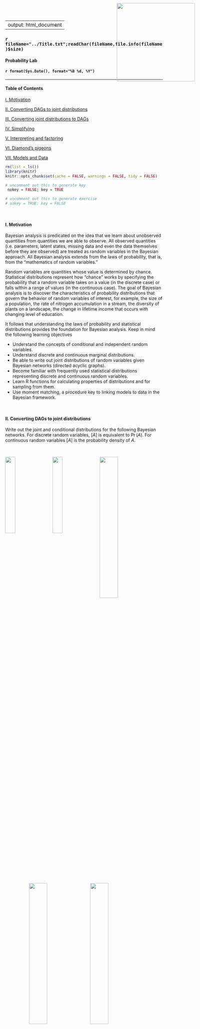<style>

/* uncomment out this to generate exercise */
/* .hider {display: none;}  */
/* .hider2 {display: inline;} */

/* uncomment out this to generate key */
 .hider {display: inline;} 
 .hider2 {display: none;} 

</style>

---
output: html_document
---

<img src="../Logo.png" style="position:absolute;top:10px;right:125px;width:250px;height=250px" />

### `r fileName="../Title.txt";readChar(fileName,file.info(fileName)$size)`
#### Probability Lab
#### `r format(Sys.Date(), format="%B %d, %Y")`

- - -

#### Table of Contents

[I. Motivation][]

[II. Converting DAGs to joint distributions][]

[III. Converting joint distributions to DAGs][]

[IV. Simplifying][]

[V. Interpreting and factoring][]

[VI. Diamond's pigeons][]

[VII. Models and Data][]

```r
rm(list = ls())
library(knitr)
knitr::opts_chunk$set(cache = FALSE, warnings = FALSE, tidy = FALSE)

# uncomment out this to generate key
 nokey = FALSE; key = TRUE

# uncomment out this to generate exercise
# nokey = TRUE; key = FALSE
```

<br>

#### I. Motivation

Bayesian analysis is predicated on the idea that we learn about unobserved quantities from quantities we are able to observe.  All observed quantities (i.e. parameters, latent states, missing data and even the data themselves before they are observed) are treated as random variables in the Bayesian approach.  All Bayesian analysis extends from the laws of probability, that is, from the "mathematics of random variables."

Random variables are quantities whose value is determined by chance.  Statistical distributions represent how "chance" works by specifying the probability that a random variable takes on a value (in the discrete case) or falls within a range of values (in the continuous case).  The goal of Bayesian analysis is to discover the characteristics of probability distributions that govern the behavior of random variables of interest, for example, the size of a population, the rate of nitrogen accumulation in a stream, the diversity of plants on a landscape, the change in lifetime income that occurs with changing level of education.

It follows that understanding the laws of probability and statistical distributions provides the foundation for Bayesian analysis. Keep in mind the following learning objectives

- Understand the concepts of conditional and independent random variables.
- Understand discrete and continuous marginal distributions.
- Be able to write out joint distributions of random variables given Bayesian networks (directed acyclic graphs).
- Become familiar with frequently used statistical distributions representing discrete and continuous random variables. 
- Learn R functions for calculating properties of distributions and for sampling from them.
- Use moment matching, a procedure key to linking models to data in the Bayesian framework.

<br>

#### II. Converting DAGs to joint distributions

Write out the joint and conditional distributions for the following Bayesian networks. For discrete random variables, $\big[A\big]$ is equivalent to $\Pr\big(A\big)$. For continuous random variables $\big[A\big]$ is the probability density of $A$.

<br>

<img src="DAG1.png" style="float: left; width: 25%; margin-right: 5%; margin-left: 0%; margin-bottom: 0.5em;">
<img src="DAG2.png" style="float: left; width: 25%; margin-right: 5%; margin-bottom: 0.5em;">
<img src="DAG3.png" style="float: left; width: 34%; margin-right: 5%; margin-bottom: 0.5em;">
<p style="clear: both;">

<br>

<img src="DAG4.png" style="float: left; width: 34%; margin-right: 5%; margin-left: 15%; margin-bottom: 0.5em;">
<img src="DAG5.png" style="float: left; width: 34%; margin-right: 5%; margin-bottom: 0.5em;">
<p style="clear: both;">

<div class="hider">
\begin{eqnarray}
& &\textrm{1.}\quad\big[a,b,c,d,e\big]  = 
\big[a \mid b,c\big]\big[b\mid d,e\big]\big[c\big]\big[d\big]\big[e\big] \\[1em]
& &\textrm{2.}\quad\big[y,\mu,\beta_1,\beta_2,\sigma^2_p,\sigma^2_o\big]  = \big[y\mid \mu,\sigma^2_o\big]\big[\mu\mid \sigma^2_p,\beta_1,\beta_2\big]\big[\sigma^2_p\big]\big[\beta_1\big]\big[\beta_2\big]\big[\sigma^2_o\big]\\[1em]
& &\textrm{3.}\quad\big[y,x,\mu,\phi_1,\phi_2,\sigma \big] = \big[y\mid x, z \big] \big[x \mid \mu, \sigma \big]\big[z \mid \phi_1,\phi_2\big]\big[\sigma\big]\big[\phi_1\big]\big[\phi_2\big]\big[\mu\big]\\[1em]
& &\textrm{4.}\quad\big[y_1,y_2,z,\theta_1,\theta_2,\gamma_1,\gamma_2,\gamma_3\big] = \big[y_1\mid\theta_1,z\big]\big[y_2\mid \theta_2,z\big]\big[z\mid\gamma_1,\gamma_2,\gamma_3\big]\big[\theta_1\big]\big[\theta_2\big]\big[\gamma_1\big]\big[\gamma_2\big]
\big[\gamma_3\big]\\[1em]
& &\textrm{5.}\quad\big[A,B,D,E,F,H\big] = \big[A \mid D,E\,\big]\big[D \mid H\big]\big[B \mid H,F\big]\big[E\big]\big[H\big]\big[F\big]
\end{eqnarray}
</div>

<br>

#### III. Converting joint distributions to DAGs

Draw Bayesian networks (DAGs) for the joint and conditional distributions below.

\begin{eqnarray}
& &\textrm{I.}\quad \Pr\big(A,B\big)  =  \Pr\big(A\mid B\big)\Pr\big(B\big)\\[1em]
& &\textrm{II.}\quad \Pr\big(A,B,C\big)  =  \Pr\big(A \mid B,C\big)\Pr\big(B\mid C\big)\Pr\big(C\big)\\[1em]
& &\textrm{III.}\quad \Pr\big(A,B,C,D\big)  =  \Pr\big(A \mid C\big)\Pr\big(B \mid C\big)\Pr\big(C \mid D\big)\Pr\big(D\big)\\[1em]
& &\textrm{IV.}\quad \Pr\big(A,B,C,D,E\big)  =  \Pr\big(A \mid C\big)\Pr\big(B\mid C\big)
 \Pr\big(C \mid D,E\big)\Pr\big(D\big)\Pr\big(E\big)\\[1em]
& &\textrm{V.}\quad \Pr\big(A,B,C,D\big)  =  \Pr\big(A \mid B,C,D\big)\Pr\big(B \mid C,D\big)\Pr\big(C \mid D\big),\Pr\big(D\big)\\[1em]
& &\textrm{VI.}\quad \Pr\big(A,B,C,D\big)  =  \Pr\big(A \mid B,C,D\big)\Pr\big(C \mid D\big)\Pr\big(B\big)\Pr\big(D\big)\\[1em]
\end{eqnarray}

<br>

<div class="hider">
<center>
![](DAGS.png)
</center>
</div>
  
<br>

#### IV. Simplifying

Simplify the expression below, given that $z_2$ and $z_3$ are independent random variables. 
$$ \Pr\big(z_1,z_2,z_3\big)=\Pr\big(z_1\mid z_2,z_3\big)\Pr\big(z_2 \mid z_3\big)\Pr\big(z_3\big)$$

<div class="hider">
simplifies to 
$$ \Pr\big(z_1,z_2,z_3\big)=\Pr(z_1\mid z_2,z_3\big)\Pr\big(z_2\big)\Pr\big(z_3\big)$$
because $\Pr\big(z_2\mid z_3\big) = \Pr\big(z_2\big)$ if $z_2$ and $z_3$ are independent.
</div>

<br>

#### V. Interpreting and factoring

The probability of a vector of observations $\mathbf{y}$ depends on a vector of true ecological states of interest, $\mathbf{z}$, and the parameters in a data model: $\boldsymbol{\theta}_{d}$ and $\sigma_{d}$. The probability of the true states $\mathbf{z}$ depends on the parameters in an ecological process model: $\boldsymbol{\theta}_{p}$ and $\sigma_{p}$. We know that $\boldsymbol{\theta}_{d}$, $\boldsymbol{\theta}_{p}$, $\sigma_{p}$, and $\sigma_{d}$ are all independent.  Write out a factored expression for the joint distribution, $\Pr\big(\mathbf{y},\mathbf{z},\boldsymbol{\theta}_{d},\boldsymbol{\theta}_{p}, \sigma_{p}, \sigma_{d}\big)$. Drawing a Bayesian network will help.

<div class="hider">
$$\Pr\big(\mathbf{y},\mathbf{z},\boldsymbol{\theta}_{d},\boldsymbol{\theta}_{p}, \sigma_{p}, \sigma_{d}\big) = 
\Pr\big(\mathbf{y} \mid \mathbf{z},\boldsymbol{\theta}_{d}, \sigma_{d} \big)\Pr\big(\mathbf{z} \mid \boldsymbol{\theta}_{p}, \sigma_{p}\big)
\Pr\big(\boldsymbol{\theta}_{d}\big)\Pr\big(\boldsymbol{\theta}_{p}\big) \Pr\big(\sigma_{d}\big) \Pr\big(\sigma_{p}\big)$$
<div style="width:200px; height=200px; margin:0 auto;">
<center>
![](dag6.png)
</center>
</div>
</div>

<br>

#### VI. Diamond's pigeons

The holy grail in Bayesian analysis is to discover the *marginal posterior distribution* of unobserved quantities (parameters, latent states, missing data, forecasts) from quantities we are able to observe (data).  It follows that we must understand what marginal distributions are.  The following is an example of a discrete case that also exercises your newly gained familiarity with the laws of probability.

Jared Diamond studied the distribution of fruit pigeons *Ptilinopus rivoli* and *P. solomonensis* on 32 islands in the Bismark archipelago northeast of New Guinea (Table 1). Define the event $R$ as an island being occupied by *P. rivoli*, and the event $S$ as an island being occupied by *P. solomonensis*. The complimentary events are that an island is not occupied by *P. solomonensis* $\big(S^c\big)$ and not occupied by *P. rivoli* $\big(R^c\big)$.

<br>

<center>
**Table 1**: Data on distribution of species of fruit pigeons on islands

Status  | Number of Islands
------------- | -------------
*P. rivoli* present, *P. solomonensis* absent | 9
*P. solomonensis* present, *P. rivoli* absent | 18
Both present | 2
Both absent | 3
Total | 32
</center>

<br>

1. Fill in Table 2 to estimate the *marginal* probabilities of presence and absence of the two species.  The cells show the joint probability of the events specified in the row and column.  The right column and the bottom row show the marginal probabilities.  

  a.  What is the sum of the marginal rows?
  b.  What is the sum of the marginal columns?
  c.  Why?  Note, when we marginalize over $R$ we are effectively eliminating $S$ and vice versa.

<div class="hider2">

<br>

<center>
**Table 2**: Estimates of marginal probabilities for island occupancy

Events  | $S$ | $S^c$ | Marginal
------------- | ------------- | ------------- | -------------
$R$ | $\Pr\big(S,R\big)=$ | $\Pr\big(S^c, R\big) =$ | $\Pr\big(R\big)=$
$R^c$ | $\Pr\big(S,R^c\big)=$ | $\Pr\big(S^c, R^c\big) =$ | $\Pr\big(R^c\big)=$
Marginal | $\Pr\big(S\big)=$ | $Pr\big(S^c\big)$ | $=$
</center>
</div>

<div class="hider">

<br>

<center>
**Table 2**: Estimates of marginal probabilities for island occupancy

Events  | $S$ | $S^c$ | Marginal
------------- | ------------- | ------------- | -------------
$R$ | $\Pr\big(S,R\big)=\frac{2}{32}$ | $\Pr\big(S^c, R\big) =\frac{9}{32}$ | $\Pr\big(R\big)=\frac{11}{32}$
$R^c$ | $\Pr\big(S,R^c\big)=\frac{18}{32}$ | $\Pr\big(S^c, R^c\big)=\frac{3}{32}$ | $\Pr\big(R^c\big)=\frac{21}{32}$
Marginal | $\Pr\big(S\big)=\frac{20}{32}$ | $Pr\big(S^c\big)=\frac{12}{32}$ | $=\frac{32}{32}$
</center>
</div>

<br>

2. Use the data in Table 1 and the probabilities in Table 2 to illustrate the rule for the union of two events, the probability that an island contains either species, $\Pr\big(R\cup S\big)$. 

<div class="hider">
\begin{eqnarray}
\Pr\big(R\cup S\big) & = & \Pr\big(R\big) + \Pr\big(S\big) - \Pr\big(S,R\big)\\[1em]
\Pr\big(R\big) & = &\frac{11}{32}\\[1em]
\Pr\big(S\big) & = &\frac{20}{32}\\[1em]
\Pr\big(R,S\big) & = &\frac{2}{32}\\[1em]
\Pr\big(R\cup S\big) & = & \frac{11+20-2}{32}  =  \frac{29}{32}\\[1em]
\end{eqnarray}
</div>

3. Use the marginal probabilities in Table 2 to calculate the probability that an island contains both species i.e., $\Pr\big(R,S\big)$, assuming that $R$ and $S$ are independent.  Compare the results from those calculations with the probability that both species occur on an island calculated directly from the data in Table 1. Interpret the results ecologically.  What is $\Pr\big(R\mid S\big)$? What is $\Pr\big(S\mid R\big)$.

<div class="hider">
If the probabilities are independent, then:
$$\Pr\big(R,S\big) = \Pr\big(R\big)\Pr\big(S\big) = \frac{20}{32}\frac{11}{32} = .215$$
</div>

4. Based on the data in Table 1, the probability that an island is occupied by both species is $\frac{2}{32}=.062$. Diamond interpreted this difference as evidence of niche separation resulting for interspecific competition, an interpretation that stimulated a decade of debate.  What are the conditional probabilities, $\Pr\big(R\mid S\big)$ and $\Pr\big(S \mid R\big)$?

<div class="hider">
\begin{eqnarray}
\Pr\big(R \mid S\big) &=& \cfrac{\Pr\big(R,S\big)}{\Pr\big(S\big)}=\cfrac{\frac{2}{32}}{\frac{20}{32}}=.10\\[2em]
\Pr\big(S \mid R\big) &=& \cfrac{\Pr\big(R,S\big)}{\Pr\big(R\big)}=\cfrac{\frac{2}{32}}{\frac{11}{32}}=.18\\[2em]
& & \\[1em]
\end{eqnarray}
</div>

<br>

#### VII. Models and Data

1. We commonly represent the following general framework for linking models to data:

$$\big[y_i \mid g\big(\mathbf\theta,x_i\big),\sigma^2\big],$$

which represents the probability of obtaining the observation $y_i$ given that our model predicts the mean of a distribution $g\big(\mathbf\theta,x_i\big)$ with variance $\sigma^2$.  Assume we have count data.  What distribution would be a logical choice to model these data?  Write out a model for the data.  

<div class="hider">
The Poisson is a logical choice. We predict the mean of the Poisson for each $x_i$, i.e. $\lambda_i = g\big(\mathbf\theta,x_i\big)$, which also controls the uncertainty because in the Poisson distribution the variance equals the mean.  A model for the data is 

$$ y_i \propto \textrm{Poisson}\big(g\big(\mathbf\theta,x_i\big)\big).$$
</div>

<br>

2. Choose the appropriate distribution for the types of data shown below and justify your decision.

* The mass of carbon in above ground biomass in square m plot.
* The number of seals on a haul-out beach in the gulf of AK.
* Presence or absence of an invasive species in forest patches.
* The probability that a white male will vote republican in a presidential election.
* The number of individuals in four mutually exclusive income categories.
* The number of diseased individuals in a sample of 100.
* The political party affiliation (democrat, republican, independent) of a voter. 

<div class="hider">

<br>

<center>
Random variable  | Distribution | Justification 
|------------------------------|-----------------|---------------------------------------------------------
The mass of carbon in above ground biomass in square m plot.| gamma or lognormal | Continuous and non-negative
The number of seals on a haul-out beach in the gulf of AK | Poisson or negative binomial | Counts
Presence or absence of an invasive species in forest patches | Bernoulli | zero or one
The probability that a white male will vote republican in a presidential election | Beta | zero to one
The number of individuals in four mutually exclusive income categories | multinomial | counts in more than two categories
The number of diseased individuals in a sample of 100 | binomial | counts in two categories, number of successes on a given number of trials.
The political party affiliation (democrat, republican, independent) of a voter. | multinomial | counts in more than two categories
</center>
</div>

<br>

3. Find the mean, variance, and 95% quantiles of 10000 random draws from a Poisson distribution with $\lambda=33.32$.

``` r
lambda <- 33.32
n <- 10000
y <- rpois(n, lambda)
mean(y)
var(y)
quantile (y, c(0.025, 0.975))
```

<br>

4. Simulate one observation of survey data with five categories on a likert scale, i.e. strongly disagree to strongly agree.  Assume a sample of 80 respondents and the following probabilities:

a.  Strongly disagree = 0.07
b.  Disagree = .13
c.  Neither agree nor disagree = .15
d.  Agree = .23
e.  Strongly agree = .42
    
``` r

prob <- c(.07,.13,.15,.23,.42)
size <- 80 
n <- 1 
rmultinom(n, size, prob)
```

<br>

5. The average above ground biomass in a 1 km^2^ of sagebrush grassland is 103.4 g/m^2^, with a standard deviation of 23.3. You clip a 1 m^2^ plot. Write out the model for the data.  What is the probability density of an observation of 94 assuming the data are normally distributed? What is the probability that your plot will contain between 90 and 110 gm of biomass? Is there a problem using normal distribution? 

<div class="hider">
$$y \sim \textrm{normal}(103.4, 23.3^{2})$$
</div>

``` r
x <- 94 
mean <- 103.4
sd <- 23.3
dnorm(x, mean, sd)

q <- c(110, 90) 
p.bound <- pnorm(q, mean = mean, sd = sd)
p.bound[1] - p.bound[2]
```

<div class="hider">
The normal distribution isn't an ideal choice because it extends below 0, which isn't possible for measurements of above ground biomass.
</div>

<br>

6. The prevalence of a disease in a population is the proportion of the population that is infected with the disease. Prevalence of chronic wasting disease in male mule deer on winter range near Fort Collins, CO is 12 percent. A sample of 24 male deer included 4 infected individuals. Write out a model for the data. What is the probability of obtaining these data conditional on the given prevalence (p=0.12)?

<div class="hider">
$$y_i \sim \textrm{binomial}(24, 0.12)$$
</div>

``` r
x <- 4 
size <- 24
p <- 0.12
dbinom(x, size, p)
```

<br>

7. Researchers know that the true proportion of related age-sex classifications for elk in Rocky Mountain National Park are: *Adult females* (p = 0.56), *Yearling males* (p = 0.06), *Bulls* (p = 0.16), and *Calves* (p = 0.22). What is the probability of obtaining the classification data conditional on the known sex-age population proportions given the following counts?

a.  Adult females (count = 65)
b.  Yearling males (count = 4)
c.  Bulls (count = 25)
d.  Calves (count = 26)

``` r
p <- c(0.56, 0.06, 0.16, 0.22)
y <- c(65, 4, 25, 26)

dmultinom(x = y, prob = p)
```

<br>

8. Nitrogen fixation by free-living bacteria occurs at a rate of 1.9 g/N/ha/yr with a standard deviation ($\sigma$) of 1.4. What is the lowest fixation rate that exceeds 2.5% of the distribution?  Use a normal distribution for this problem, but discuss why this might not be a good choice. 

``` r
mu <- 1.9
sigma <- 1.4
p <- 0.025
qnorm(p, mu, sigma)
```

<div class="hider">
The normal distribution isn't an ideal choice because it extends below 0, which isn't possible for measurements of nitrogen fixation.
</div>

<br>

9. You assumed a normal distribution for the earlier above ground biomass problem. Redo the problem with a more appropriate distribution (hint: moment matching required).

<div class="hider">
$$y_i \sim \textrm{gamma}\Big(\cfrac{\mu^2}{\sigma^2},\cfrac{\mu}{\sigma^2}\Big)$$
</div>

``` r
mu <- 103.4
sd <- 23.2
shape <- mu**2/sd**2
rate <- mu/sd**2
x <- 94
dgamma(x, shape, rate)

q <- c(110, 90)
p.bound <- pgamma(q, shape, rate)
p.bound[1] - p.bound[2]
```

<br>

When we mention *support* we are referring to the range where all probability or probability density values of the random variable being studied are defined as greater than zero.  In the case of the lognormal distribution, which is particularly useful in ecology, its support is continuous and strictly positive.  Moreover, it is often useful because it is asymmetric, allowing for values that are extreme in the positive direction.  Finally, it is useful for representing products of random variables.  The central limit theorem would predict that the distribution of sums of random variables will be normal, no matter how each is individually distributed. Analogously, products of random variables will be lognormally distributed.

If a random variable is lognormally distributed then the log of that random variable is normally distributed (conversely, if you exponentiate a normal random variable it generates a lognormal random variable).  The first parameter of the lognormal distribution is the mean of the random variable on the log scale and the second parameter is the variance (or sometimes the standard deviation) of the random variable on the log scale. 

\begin{eqnarray}
z \sim  \textrm{lognormal}\big(\alpha,\beta\big)\\[1em]
\textrm{median}\big(z\big) = e^{\alpha}\\[1em]
\textrm{log}\big(\textrm{median}\big(z\big)\big) = \alpha
\end{eqnarray}

<br>

10. Simulate 10,000 data points from a normal distribution with mean 0 and standard deviation 1 and another 10,000 data points from a log normal distribution with mean 0 and standard deviation 1.  Display side-by-side histograms scaled to the density.  Overlay the probability density function.  Find the mean, the median, and the variance of in each case (hint: use moment matching for the lognormal case). Check your estimates empirically with the simulated data. Repeat with different means and standard deviations of your choice.

``` r
par(mfrow=c(1,2))

mean <- 0
sd <- 1
y <- rnorm (10000, mean = mean, sd = sd)
hist(y, breaks = 50, prob = TRUE) 
x  <- seq(-4, 4, .01)
z <- dnorm(x, mean = mean, sd = sd)
lines(x, z, col = "red", lwd = 2)

log.y <- rlnorm(10000, meanlog = mean, sdlog = sd)
hist(log.y, ylim=c(0, .7), breaks = 250, prob = TRUE) 
log.x <- seq(0, 50, .01)
z <- dlnorm(log.x, meanlog = mean, sdlog = sd)
lines(log.x, z, col = "red", lwd = 2)
```

``` r
median(y)
mean(y)
var(y)

median <- exp(mean)
(mean.log.y <- exp(mean + sd^2/2))
mean(log.y)
(var.log.y <- (exp(sd^2) - 1) * exp(2*mean + sd^2))
var(log.y)
```

<br>

11. Existing literature shows that the proportion of habitat patches containing at least one rare plant individual is $\phi=0.04$ with a standard deviation ($\sigma$) of 0.01. 

a. Write out a model predicting the proportion of occupied habitat patches, $y_i$, conditional on $\phi$ and $\sigma$.  

<div class="hider">
$$
\begin{align}
\phi&=0.04 \\
\sigma&=0.01\\
\alpha &=\frac{(\phi^2 - \phi^3 - \phi\sigma^2)}{\sigma^2}\\
\beta &=\frac{(\phi - 2\phi^2 + \phi^3 - \sigma^2 + \phi\sigma^2)}{\sigma^2}\\
y_i &\propto \operatorname{beta}(\alpha,\beta)
\end{align}
$$
</div>

- Plot the probability distribution of $\phi$.  
    
<div class="hider">
```r

shape_from_stats <- function(mu , sigma){
          a <-(mu^2-mu^3-mu*sigma^2)/sigma^2
          b <- (mu-2*mu^2+mu^3-sigma^2+mu*sigma^2)/sigma^2
         shape_ps <- c(a,b)
         return(shape_ps)
}

phi <- 0.04
sd <- 0.01
n <- 50

# calc prior parameters
b <- shape_from_stats(mu=phi, sigma=sd)
x <- seq(0,.2,.001)
y <- dbeta(x,b[1],b[2])
plot(x,y,type='l', 
     ylab = expression(paste("P(",phi,")")), 
     xlab = expression(phi),
     xlim = c(0,0.1))
         
```
</div>
    
- If you visited 50 patches, what is the probability that the first 5 would be occupied, conditional on the stated hypothesis ($\phi=0.04$)? Plot the probability of the data.

<div class="hider">
$$
\begin{align}
\Pr(y_i=5|\phi,n=50) &= \operatorname{binomial}(y_i=5|\phi=0.04,n=50)\\
&=\binom{50}{5}0.04^5(1-0.04)^{50-5}\\
\end{align}
$$
```r

#probability of 5 occupied
x <- 5
phi <- 0.04
n <- 50

dbinom(x=x,p=phi,size=n)

#plot the propability of the data
x <- seq(0,10)
y <- dbinom(x=x,p=phi,size=n)
plot(x,y,typ='h',
     ylab=expression(paste("P(y|",phi,")"),),
     xlab=expression(y))

```
</div>

- What is the probability that at least 5 are occupied, conditional on the stated hypothesis ($\phi=0.04$)?  

<div class="hider">
$$
\begin{align}
\Pr(y_i\geq5|\phi,n=50) &= \operatorname{binomial}(y_i\geq5|\phi=0.04,n=50)\\
&=\Sigma_{{y_i}\in(1,2...5)}\binom{50}{5}0.04^{y_i}(1-0.04)^{50-y_i}\\
\end{align}
$$
```r

#prob at least 5 occupied
q <- 4
phi <- 0.04
n <- 50
1-pbinom(q=q,p=phi,size=n)
x <- seq(0,10)
y <- pbinom(q=x,p=phi,size=n)
plot(x,y,
     ylab=expression(paste("P(",Y<=y,"|",phi,")")),
     xlab=expression(y))

```
</div>

- Simulate data for 75 patches (empty patch = 1, occupied patch = 0).
    
<div class="hider">
$$
\begin{align}
y_i &\propto \operatorname{binomial}(\phi,1)\text{, which is the same as}\\
y_i &\propto \operatorname{Bernoulli}(\phi)
\end{align}
$$
```r

#simulate 0-1 data, which is equivalent to Bernoulli since size=1
n <- 75
size <- 1
phi <- 0.04

y.sim <- rbinom(n=n,size=size,prob=phi)
y.sim
```
</div>

12. The Poisson distribution is often used for count data, despite the fact that one must assume that the mean and variance are equal. The negative binomial distribution is a more robust alternative, allowing the variance to differ from the mean. There are two parameterizations for the negative binomial.  The first is more frequently used by ecologists and the second is more often implemented in coding environments (i.e. JAGS). 

$$
\begin{align}
[z|\lambda,\kappa] = \frac{\Gamma(z + \kappa)}{\Gamma(\kappa)z!}\Big(\frac{\kappa}{\kappa+\lambda}\Big)^\kappa\Big(\frac{\lambda}{\kappa+\lambda}\Big)^z \\
\end{align}
$$

where $z$ is a discrete random variable, $\lambda$ is the mean of the distribution and $\kappa$ is the *dispersion parameter*.

$$
\begin{align}
[z|\kappa,\phi] &= \frac{\Gamma(z+\kappa)}{\Gamma(\kappa)z!}\phi^\kappa(1-\phi)^z
\end{align}
$$

where $z$ is the random variable representing the number of failures that occur in a sequence of Bernoulli trials before a target number successes, $\kappa$, are obtained. The parameter $\phi$ is the probability of success on a given trial. 

- Simulate 10000 observations from a negative binomial distribution with mean 100 and variance 400 using the first parameterization that has a mean and a dispersion parameter (remember to moment match).

<div class="hider">
```r
## r (kappa) is dispersion called "size" in R
n <- 10000
lambda <- 100
sigma <- sqrt(400)
r <- lambda^2/(sigma^2-lambda)
z <- rnbinom(n,mu=lambda,size=r)
mean(z)
sd(z)
```
</div>

- Do the same simulation using the probability using the other parameterization. Note that $\phi=\kappa/(\lambda+\kappa)$

<div class="hider">
```r
## Parameterized for JAGS using probabilty parameter
n <- 10000
lambda <- 100
sigma <- sqrt(400)
r <- lambda^2/(sigma^2-lambda)
z2 <- rnbinom(n,prob=r/(r+lambda),size=r)
mean(z2)
sd(z2)

# Alternatively
lambda <- 100
r <- lambda^2/(sigma^2-lambda)
sigma <- sqrt(lambda + lambda^2/r)
z <- rnbinom(n, mu=lambda, size=r)
```
</div>

- Plot side-by-side histograms of the simulated data (Note: R's hist() function isn't well suited for discrete data. Hint: see count() in the plyr package.

<div class="hider">
```r
## Parameterized for JAGS using probabilty parameter
n <- 10000
lambda <- 100
sigma <- sqrt(400)
r <- lambda^2/(sigma^2-lambda)

z <- rnbinom(n,mu=lambda,size=r) #first parameterization
z2 <- rnbinom(n,prob=r/(r+lambda),size=r) #second parameterization

par(mfrow=c(1,2))
hist(z)
hist(z2)

library(plyr)
y <- count(z)
dens <- y$freq/n
y <- cbind(y,dens)
plot(y$x,y$dens, type="h", 
     ylab="Density",
     xlab="Value of z",
     main=paste("n=",n))
y <- count(z2)
dens <- y$freq/n
y <- cbind(y,dens)
plot(y$x,y$dens, type="h", 
     ylab="Density",
     xlab="Value of z",
     main=paste("n=",n))
```
</div>

13. You are modeling the relationship between plant growth rate and soil water. Over the range of soil water from 0.01 to 0.2 gm water/gm soil. There is a linear relationship between growth rate and soil water, $\mu_i = \beta_0 + \beta_1x_i$ with $\beta_0 = 0.01$ and $\beta_1 = 0.09$. Write out the model for the data. Simulate a dataset with 20 observations assuming that the $x$ values vary randomly between 0.01 and 0.2 and the standard deviation on the prediction is 0.03.  You must choose a distribution that assures that a of the simulated data are positive. Plot the data and overlay the generating model.

<div class="hider">
$$
\begin{align}
\mu_i &= \beta_0 + \beta_1x_1\\
\alpha_i &= \frac{\mu_i^2}{\sigma^2}\\
\beta_i &= \frac{\mu_i}{\sigma^2}\\
y_i &\propto \operatorname{gamma}(\alpha_i,\beta_i)
\end{align}
$$
```r
x <- runif(20,0.01,0.2)
mu <- 0.01 + 0.9*x
sigma <- 0.03
alpha <- mu^2/sigma^2
beta <- mu/sigma^2
y <- rgamma(length(mu), alpha, beta)
plot(x,y,
     xlab="Soil Moisture",
     ylab="Growth Rate")
lines(x,mu)

```
</div>


    
